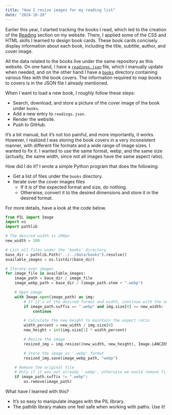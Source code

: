 ```yaml
---
title: "How I resize images for my reading list"
date: "2024-10-20"
---
```


Earlier this year, I started tracking the books I read, which led to the creation of the
[Reading](reading.qmd) section on my website. There, I applied some of the CSS and HTML skills I
learned to design book cards. These book cards concisely display information about each book,
including the title, subtitle, author, and cover image.

All the data related to the books live under the same repository as this website. On one hand,
I have a [`readings.json`](https://github.com/tomicapretto/tomicapretto.github.io/blob/main/data/readings.json)
file, which I manually update when needed, and on the other hand I have a
[`books`](https://github.com/tomicapretto/tomicapretto.github.io/tree/main/data/books) directory
containing various files with the book covers. The information required to map books to covers is in
the JSON file I already mentioned.

When I want to load a new book, I roughly follow these steps:

* Search, download, and store a picture of the cover image of the book under `books`.
* Add a new entry to `readings.json`.
* Render the website.
* Push to GitHub.

It's a bit manual, but it's not too painful, and more importantly, it works.
However, I realized I was storing the book covers in a very inconsistent manner, with different
file formats and a wide range of image sizes. I wanted to fix it. I wanted to use the same format,
webp, and the same size (actually, the same width, since not all images have the same aspect ratio).

How did I do it? I wrote a simple Python program that does the following:

* Get a list of files under the `books` directory.
* Iterate over the cover images files
    * If it is of the expected format and size, do nothing.
    * Otherwise, convert it to the desired dimensions and store it in the desired format.

For more details, have a look at the code below.

```python
from PIL import Image
import os
import pathlib

# The desired width is 200px
new_width = 200

# List all files under the 'books' directory
base_dir = pathlib.Path("../../data/books").resolve()
available_images = os.listdir(base_dir)

# Iterate over images
for image_file in available_images:
    image_path = base_dir / image_file
    image_webp_path = base_dir / (image_path.stem + ".webp")

    # Open image
    with Image.open(image_path) as img:
        # If it's of the desired format and width, continue with the next image
        if image_path.suffix == ".webp" and img.size[0] == new_width:
            continue

        # Calculate the new height to maintain the aspect ratio
        width_percent = new_width / img.size[0]
        new_height = int(img.size[1] * width_percent)

        # Resize the image
        resized_img = img.resize((new_width, new_height), Image.LANCZOS)

        # Store the image in '.webp' format
        resized_img.save(image_webp_path, "webp")

    # Remove the original file
    # Only if it was not already '.webp', otherwise we would remove files right after creation
    if image_path.suffix != ".webp":
        os.remove(image_path)
```

What have I learned with this?

* It's so easy to manipulate images with the PIL library.
* The pathlib library makes one feel safe when working with paths. Use it!